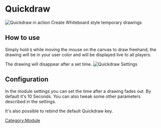 
# Quickdraw

![Quickdraw in action](Quickdraw.png 'Quickdraw in action') Create
Whiteboard style temporary drawings

## How to use

Simply hold `Q` while moving the mouse on the canvas to draw freehand,
the drawing will be in your user color and will be displayed live to all
players.

The drawing will disappear after a set time. ![Quickdraw
Settings](Qdsett.png 'Quickdraw Settings')

## Configuration

In the module settings you can set the time after a drawing fades out.
By default it's 10 Seconds. You can also tweak some other parameters
described in the settings.

It's also possible to rebind the default Quickdraw key.

[Category:Module](Category:Module 'wikilink')
